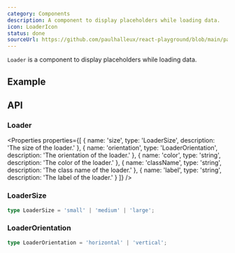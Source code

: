 ```yaml
---
category: Components
description: A component to display placeholders while loading data.
icon: LoaderIcon
status: done
sourceUrl: https://github.com/paulhalleux/react-playground/blob/main/packages/playground/src/components/Loader/Loader.tsx
---
```


`Loader` is a component to display placeholders while loading data.

## Example

<Example name="Loader" highlight="7-23" />

## API

### Loader

<Properties properties={[
  { name: 'size', type: 'LoaderSize', description: 'The size of the loader.' },
  { name: 'orientation', type: 'LoaderOrientation', description: 'The orientation of the loader.' },
  { name: 'color', type: 'string', description: 'The color of the loader.' },
  { name: 'className', type: 'string', description: 'The class name of the loader.' },
  { name: 'label', type: 'string', description: 'The label of the loader.' }
]} />

### LoaderSize

```ts
type LoaderSize = 'small' | 'medium' | 'large';
```

### LoaderOrientation

```ts
type LoaderOrientation = 'horizontal' | 'vertical';
```